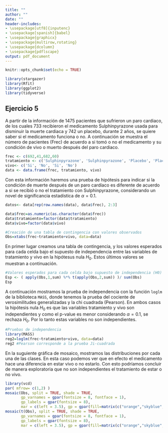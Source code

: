 ```yaml
---
title: ""
author: ""
date: ""
header-includes:
- \usepackage[utf8]{inputenc}
- \usepackage[spanish]{babel}
- \usepackage{graphicx}
- \usepackage{multirow,rotating}
- \usepackage{dcolumn}
- \usepackage{pdflscape}
output: pdf_document
---
```


```r
knitr::opts_chunk$set(echo = TRUE)
```

```r
library(stargazer)
library(Rfit)
library(ggplot2)
library(tidyverse)
```

## Ejercicio 5

A partir de la información de 1475 pacientes que sufrieron un paro cardiaco, de los cuales 733 recibieron el medicamento Sulphinpyrazone usada para disminuir la muerte cardiaca y 742 un placebo, durante 2 años, se quiere saber si el medicamento funciona o no.  A continuación se muestra el número de pacientes (Frec) de acuerdo a si tomó o no el medicamento y su condición de vivo o muerto después del paro cardiaco. 

```r
frec <- c(692,41,682,60)
tratamiento <- c('Sulphinpyrazone', 'Sulphinpyrazone', 'Placebo', 'Placebo')
vivo<- c('Si', 'No', 'Si', 'No')
data <- data.frame(frec, tratamiento, vivo)
```


\begin{table}[!htbp] \centering 
  \caption{} 
  \label{} 
\footnotesize
\begin{tabular}{@{\extracolsep{5pt}}lccccc} 
\\[-1.8ex]\hline 
\hline \\[-1.8ex] 
Frecuencia & \multicolumn{1}{c}{Tratamiento} & \multicolumn{1}{c}{Vivo}\\ 
\\[-1.8ex]\hline 
\hline \\[-1.8ex] 
692 & Sulphinpyrazone & Si  \\ 
\hline \\[-1.8ex] 
41 & Sulphinpyrazone & No  \\ 
\hline \\[-1.8ex] 
682 & Placebo & Si  \\ 
\hline \\[-1.8ex] 
60 & Placebo & No \\ 
\hline \\[-1.8ex] 
\end{tabular} 
\end{table} 


Con esta información haremos una prueba de hipótesis para indicar si la condición de muerte después de un paro cardíaco es diferente de acuerdo a si se recibió o no el tratamiento con Sulphinpyrazone, considerando un novel de significancia estadística de $\alpha=0.1$.

```r
datos<- data[rep(row.names(data), data$frec), 2:3]
```

```r
data$frec=as.numeric(as.character(data$frec))
data$tratamiento=factor(data$tratamiento)
data$vivo=factor(data$vivo)
```

```r
#Creación de una tabla de contingencia con valores observados
Obs=xtabs(frec~tratamiento+vivo, data=data)
```

En primer lugar creamos una tabla de contingencia, y los valores esperados para cada celda bajo el supuesto de independencia entre las variables de tratamiento y vivo en la hipótesus nula $H_0$. Estos últimos valores se muestran a continuación. 

```r
#Valores esperados para cada celda bajo supuesto de independencia (H0)
Esp <- ( apply(Obs,1,sum) %*% t(apply(Obs,2,sum)) )/ sum(Obs)
Esp
```

A continuación mostramos la prueba de independencia con la función ``loglm`` de la biblioteca ``MASS``, donde tenemos la prueba del cociente de verosimilitudes generalizadas y la chi cuadrada (Pearson).  En ambos casos la hipótesis nula $H_0$ es que las variables tratamiento y vivo son independientes y como el p-value es menor considerando $\alpha=0.1$, se rechaza $H_0$. Por lo tanto estas variables no son independientes. 

```r
#Pruebas de independencia
library(MASS)
reg2=loglm(frec~tratamiento+vivo, data=data)
reg2 #Pearson corresponde a la prueba Ji-cuadrada
```
En la suguiente gráfica de mosaico, mostramos las distribuciones por cada una de las clases. En esta caso podemos ver que en efecto el medicamento hace una diferencia en estar vivo o no estarlo. Con esto podríamos concluir de manera exploratoria que no son independientes el tratamiento de estar o no vivo. 

```r
library(vcd)
par( mfrow= c(1,2) )
mosaic(Obs, split = TRUE, shade = TRUE, 
       gp_varnames = gpar(fontsize = 8, fontface = 1),
       gp_labels = gpar(fontsize = 8),
       mar = c(left = 3.5), gp = gpar(fill=matrix(c("orange","skyblue","orange","skyblue"), 2, 2)))
mosaic(t(Obs), split = TRUE, shade = TRUE,
       gp_varnames = gpar(fontsize = 8, fontface = 1),
       gp_labels = gpar(fontsize = 8),
       mar = c(left = 3.5), gp = gpar(fill=matrix(c("orange","skyblue","orange","skyblue"), 2, 2)))


```














